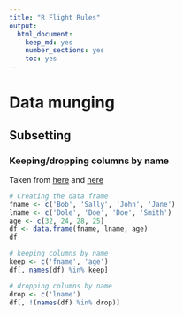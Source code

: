 ```yaml
---
title: "R Flight Rules"
output:
  html_document:
    keep_md: yes
    number_sections: yes
    toc: yes
---
```

<!-- toc -->

# Data munging

## Subsetting
### Keeping/dropping columns by name
Taken from [here](http://stackoverflow.com/questions/5234117/how-to-drop-columns-by-name-in-a-data-frame) and [here](http://stackoverflow.com/questions/4605206/drop-columns-r-data-frame)
```r
# Creating the data frame
fname <- c('Bob', 'Sally', 'John', 'Jane')
lname <- c('Dole', 'Doe', 'Doe', 'Smith')
age <- c(32, 24, 28, 25)
df <- data.frame(fname, lname, age)
df
```

```r
# keeping columns by name
keep <- c('fname', 'age')
df[, names(df) %in% keep]
```

```r
# dropping columns by name
drop <- c('lname')
df[, !(names(df) %in% drop)]
```

